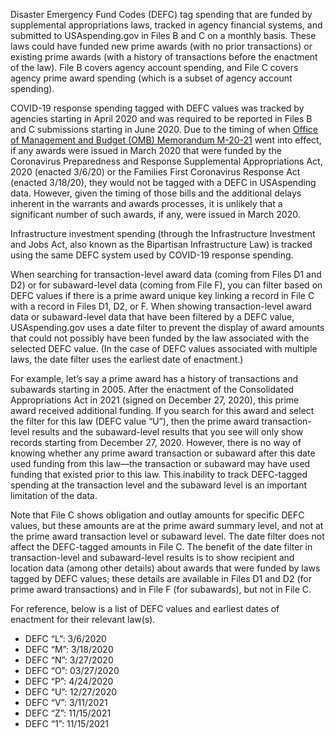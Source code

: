 Disaster Emergency Fund Codes (DEFC) tag spending that are funded by supplemental appropriations laws, tracked in agency financial systems, and submitted to USAspending.gov in Files B and C on a monthly basis. These laws could have funded new prime awards (with no prior transactions) or existing prime awards (with a history of transactions before the enactment of the law). File B covers agency account spending, and File C covers agency prime award spending (which is a subset of agency account spending).



COVID-19 response spending tagged with DEFC values was tracked by agencies starting in April 2020 and was required to be reported in Files B and C submissions starting in June 2020. Due to the timing of when
 <a target="_blank" rel="noopener noreferrer" href="https://www.whitehouse.gov/wp-content/uploads/2020/04/Implementation-Guidance-for-Supplemental-Funding-Provided-in-Response.pdf">Office of Management and Budget (OMB) Memorandum M-20-21</a>
 went into effect, if any awards were issued in March 2020 that were funded by the Coronavirus Preparedness and Response Supplemental Appropriations Act, 2020 (enacted 3/6/20) or the Families First Coronavirus Response Act (enacted 3/18/20), they would not be tagged with a DEFC in USAspending data. However, given the timing of those bills and the additional delays inherent in the warrants and awards processes, it is unlikely that a significant number of such awards, if any, were issued in March 2020.



Infrastructure investment spending (through the Infrastructure Investment and Jobs Act, also known as the Bipartisan Infrastructure Law) is tracked using the same DEFC system used by COVID-19 response spending.



When searching for transaction-level award data (coming from Files D1 and D2) or for subaward-level data (coming from File F), you can filter based on DEFC values if there is a prime award unique key linking a record in File C with a record in Files D1, D2, or F. When showing transaction-level award data or subaward-level data that have been filtered by a DEFC value, USAspending.gov uses a date filter to prevent the display of award amounts that could not possibly have been funded by the law associated with the selected DEFC value. (In the case of DEFC values associated with multiple laws, the date filter uses the earliest date of enactment.)



For example, let’s say a prime award has a history of transactions and subawards starting in 2005. After the enactment of the Consolidated Appropriations Act in 2021 (signed on December 27, 2020), this prime award received additional funding. If you search for this award and select the filter for this law (DEFC value “U”), then the prime award transaction-level results and the subaward-level results that you see will only show records starting from December 27, 2020. However, there is no way of knowing whether any prime award transaction or subaward after this date used funding from this law—the transaction or subaward may have used funding that existed prior to this law. This inability to track DEFC-tagged spending at the transaction level and the subaward level is an important limitation of the data.



Note that File C shows obligation and outlay amounts for specific DEFC values, but these amounts are at the prime award summary level, and not at the prime award transaction level or subaward level. The date filter does not affect the DEFC-tagged amounts in File C. The benefit of the date filter in transaction-level and subaward-level results is to show recipient and location data (among other details) about awards that were funded by laws tagged by DEFC values; these details are available in Files D1 and D2 (for prime award transactions) and in File F (for subawards), but not in File C.



For reference, below is a list of DEFC values and earliest dates of enactment for their relevant law(s).

- DEFC “L”: 3/6/2020
- DEFC “M”: 3/18/2020
- DEFC “N”: 3/27/2020
- DEFC “O”: 03/27/2020
- DEFC “P”: 4/24/2020
- DEFC “U”: 12/27/2020
- DEFC “V”: 3/11/2021
- DEFC “Z”: 11/15/2021
- DEFC “1”: 11/15/2021

